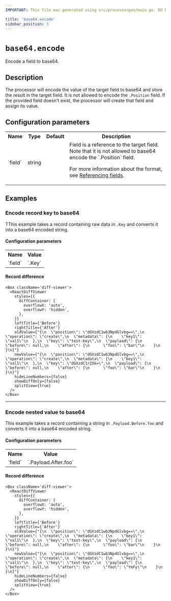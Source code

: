 ```yaml
---
IMPORTANT: This file was generated using src/processorgen/main.go. DO NOT EDIT.

title: 'base64.encode'
sidebar_position: 3
---
```



# `base64.encode`

Encode a field to base64.

## Description

The processor will encode the value of the target field to base64 and store the
result in the target field. It is not allowed to encode the `.Position` field.
If the provided field doesn't exist, the processor will create that field and
assign its value.

## Configuration parameters

<table class="no-margin-table">
    <tr>
      <th>Name</th>
      <th>Type</th>
      <th>Default</th>
      <th>Description</th>
    </tr>
    <tr>
      <td>`field`</td>
      <td>string</td>
      <td><Chip label="null" /></td>
      <td>
Field is a reference to the target field. Note that it is not allowed to
base64 encode the `.Position` field.

For more information about the format, see [Referencing fields](https://conduit.io/docs/processors/referencing-fields).
      </td>
    </tr>
  </table>

## Examples

### Encode record key to base64

TThis example takes a record containing raw data in
`.Key` and converts it into a base64 encoded string.

#### Configuration parameters

<table class="no-margin-table">
  <tr>
    <th>Name</th>
    <th>Value</th>
  </tr>
  <tr>
    <td>`field`</td>
    <td>`.Key`</td>
  </tr>
</table>

#### Record difference

```mdx-code-block
<Box className='diff-viewer'>
  <ReactDiffViewer
    styles={{
      diffContainer: {
        overflowX: 'auto',
        overflowY: 'hidden',
      },
    }}
    leftTitle={'Before'}
    rightTitle={'After'}
    oldValue={"{\n  \"position\": \"dGVzdC1wb3NpdGlvbg==\",\n  \"operation\": \"create\",\n  \"metadata\": {\n    \"key1\": \"val1\"\n  },\n  \"key\": \"test-key\",\n  \"payload\": {\n    \"before\": null,\n    \"after\": {\n      \"foo\": \"bar\"\n    }\n  }\n}"}
    newValue={"{\n  \"position\": \"dGVzdC1wb3NpdGlvbg==\",\n  \"operation\": \"create\",\n  \"metadata\": {\n    \"key1\": \"val1\"\n  },\n  \"key\": \"dGVzdC1rZXk=\",\n  \"payload\": {\n    \"before\": null,\n    \"after\": {\n      \"foo\": \"bar\"\n    }\n  }\n}"}
    hideLineNumbers={false}
    showDiffOnly={false}
    splitView={true}
  />
</Box>
```

---

### Encode nested value to base64

This example takes a record containing a string in
`.Payload.Before.foo` and converts it into a base64 encoded string.

#### Configuration parameters

<table class="no-margin-table">
  <tr>
    <th>Name</th>
    <th>Value</th>
  </tr>
  <tr>
    <td>`field`</td>
    <td>`.Payload.After.foo`</td>
  </tr>
</table>

#### Record difference

```mdx-code-block
<Box className='diff-viewer'>
  <ReactDiffViewer
    styles={{
      diffContainer: {
        overflowX: 'auto',
        overflowY: 'hidden',
      },
    }}
    leftTitle={'Before'}
    rightTitle={'After'}
    oldValue={"{\n  \"position\": \"dGVzdC1wb3NpdGlvbg==\",\n  \"operation\": \"create\",\n  \"metadata\": {\n    \"key1\": \"val1\"\n  },\n  \"key\": \"test-key\",\n  \"payload\": {\n    \"before\": null,\n    \"after\": {\n      \"foo\": \"bar\"\n    }\n  }\n}"}
    newValue={"{\n  \"position\": \"dGVzdC1wb3NpdGlvbg==\",\n  \"operation\": \"create\",\n  \"metadata\": {\n    \"key1\": \"val1\"\n  },\n  \"key\": \"test-key\",\n  \"payload\": {\n    \"before\": null,\n    \"after\": {\n      \"foo\": \"YmFy\"\n    }\n  }\n}"}
    hideLineNumbers={false}
    showDiffOnly={false}
    splitView={true}
  />
</Box>
```

